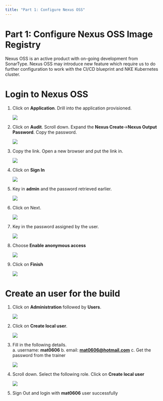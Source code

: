 ```yaml
---
title: "Part 1: Configure Nexus OSS"
---
```


# Part 1: Configure Nexus OSS Image Registry

Nexus OSS is an active product with on-going development from SonarType.  Nexus OSS may introduce new feature which require us to do further configuration to work with the CI/CD blueprint and NKE Kubernetes cluster.

# Login to Nexus OSS

1.  Click on **Application**.  Drill into the application provisioned.

    ![](configure_images/configure_nexus1.png)

2.	Click on **Audit**.  Scroll down.  Expand the **Nexus Create**->**Nexus Output Password**.  Copy the password.

    ![](configure_images/configure_nexus2.png)

3.  Copy the link.  Open a new browser and put the link in.

    ![](configure_images/configure_nexus3.png)

4.	Click on **Sign In**

    ![](configure_images/configure_nexus4.png)

5.  Key in **admin** and the password retrieved earlier.

    ![](configure_images/configure_nexus5.png)

6.  Click on Next.

    ![](configure_images/configure_nexus6.png)

7.	Key in the password assigned by the user.

    ![](configure_images/configure_nexus7.png)

8.	Choose **Enable anonymous access**

    ![](configure_images/configure_nexus8.png)

9.	Click on **Finish**

    ![](configure_images/configure_nexus9.png)

# Create an user for the build

1.	Click on **Administration** followed by **Users**.

    ![](configure_images/configure_nexus10.png)

2.	Click on **Create local user**.

    ![](configure_images/configure_nexus11.png)

3.	Fill in the following details.  
    a.	username: **mat0606**
    b.	email: **mat0606@hotmail.com**
    c.	Get the password from the trainer

     ![](configure_images/configure_nexus12.png)

4.  Scroll down.  Select the following role.  Click on **Create local user**

    ![](configure_images/configure_nexus13.png)

5.	Sign Out and login with **mat0606** user successfully



